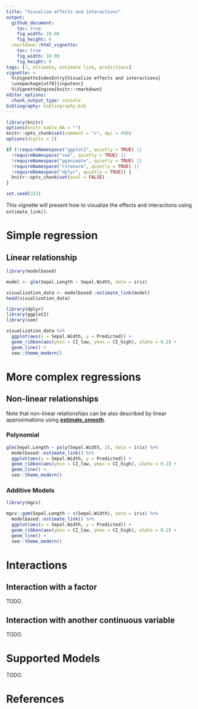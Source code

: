 ```yaml
---
title: "Visualize effects and interactions"
output: 
  github_document:
    toc: true
    fig_width: 10.08
    fig_height: 6
  rmarkdown::html_vignette:
    toc: true
    fig_width: 10.08
    fig_height: 6
tags: [r, estimate, estimate link, predictions]
vignette: >
  %\VignetteIndexEntry{Visualize effects and interactions}
  \usepackage[utf8]{inputenc}
  %\VignetteEngine{knitr::rmarkdown}
editor_options: 
  chunk_output_type: console
bibliography: bibliography.bib
---
```


```r
library(knitr)
options(knitr.kable.NA = "")
knitr::opts_chunk$set(comment = ">", dpi = 450)
options(digits = 2)

if (!requireNamespace("ggplot2", quietly = TRUE) ||
  !requireNamespace("see", quietly = TRUE) ||
  !requireNamespace("gganimate", quietly = TRUE) ||
  !requireNamespace("rstanarm", quietly = TRUE) ||
  !requireNamespace("dplyr", quietly = TRUE)) {
  knitr::opts_chunk$set(eval = FALSE)
}

set.seed(333)
```

This vignette will present how to visualize the effects and interactions using
`estimate_link()`.

# Simple regression

## Linear relationship

```r
library(modelbased)

model <- glm(Sepal.Length ~ Sepal.Width, data = iris)

visualization_data <- modelbased::estimate_link(model)
head(visualization_data)
```

<!-- Demo using 'see' instead? -->

```r
library(dplyr)
library(ggplot2)
library(see)

visualization_data %>%
  ggplot(aes(x = Sepal.Width, y = Predicted)) +
  geom_ribbon(aes(ymin = CI_low, ymax = CI_high), alpha = 0.2) +
  geom_line() +
  see::theme_modern()
```

# More complex regressions

## Non-linear relationships

Note that non-linear relationships can be also described by linear
approximations using
[**estimate_smooth**](https://easystats.github.io/modelbased/articles/estimate_smooth.html).

### Polynomial

```r
glm(Sepal.Length ~ poly(Sepal.Width, 2), data = iris) %>%
  modelbased::estimate_link() %>%
  ggplot(aes(x = Sepal.Width, y = Predicted)) +
  geom_ribbon(aes(ymin = CI_low, ymax = CI_high), alpha = 0.2) +
  geom_line() +
  see::theme_modern()
```

### Additive Models

```r
library(mgcv)

mgcv::gam(Sepal.Length ~ s(Sepal.Width), data = iris) %>%
  modelbased::estimate_link() %>%
  ggplot(aes(x = Sepal.Width, y = Predicted)) +
  geom_ribbon(aes(ymin = CI_low, ymax = CI_high), alpha = 0.2) +
  geom_line() +
  see::theme_modern()
```

# Interactions

## Interaction with a factor

TODO.

## Interaction with another continuous variable

TODO.

# Supported Models

TODO.

# References

